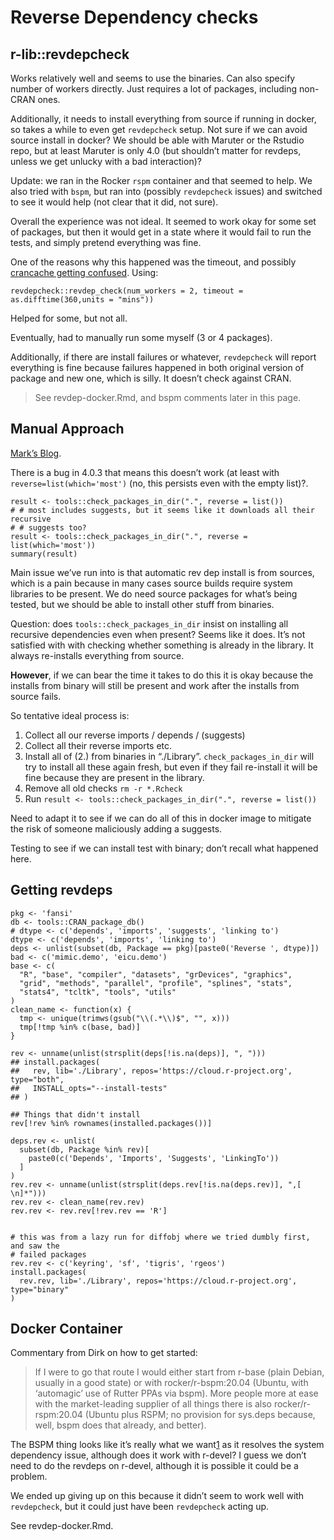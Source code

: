 # Reverse Dependency checks

## r-lib::revdepcheck

Works relatively well and seems to use the binaries.  Can also specify number of
workers directly.  Just requires a lot of packages, including non-CRAN ones.

Additionally, it needs to install everything from source if running in docker,
so takes a while to even get `revdepcheck` setup.  Not sure if we can avoid
source install in docker?  We should be able with Maruter or the Rstudio
repo, but at least Maruter is only 4.0 (but shouldn't matter for revdeps,
unless we get unlucky with a bad interaction)?

Update: we ran in the Rocker `rspm` container and that seemed to help.  We also
tried with `bspm`, but ran into (possibly `revdepcheck` issues) and switched to
see it would help (not clear that it did, not sure).

Overall the experience was not ideal.  It seemed to work okay for some set of
packages, but then it would get in a state where it would fail to run the tests,
and simply pretend everything was fine.

One of the reasons why this happened was the timeout, and possibly [crancache
getting confused](https://github.com/r-lib/revdepcheck/issues/213).  Using:

```
revdepcheck::revdep_check(num_workers = 2, timeout = as.difftime(360,units = "mins"))
```

Helped for some, but not all.

Eventually, had to manually run some myself (3 or 4 packages).

Additionally, if there are install failures or whatever, `revdepcheck` will
report everything is fine because failures happened in both original version of
package and new one, which is silly.  It doesn't check against CRAN.

> See revdep-docker.Rmd, and bspm comments later in this page.

## Manual Approach

[Mark's Blog](https://www.markvanderloo.eu/yaRb/2019/04/26/checking-reverse-dependencies-the-tiny-way/).

There is a bug in 4.0.3 that means this doesn't work (at least with
`reverse=list(which='most')` (no, this persists even with the empty list)?.

```
result <- tools::check_packages_in_dir(".", reverse = list())
# # most includes suggests, but it seems like it downloads all their recursive
# # suggests too?
result <- tools::check_packages_in_dir(".", reverse = list(which='most'))
summary(result)
```

Main issue we've run into is that automatic rev dep install is from sources,
which is a pain because in many cases source builds require system libraries to
be present.  We do need source packages for what's being tested, but we should
be able to install other stuff from binaries.

Question: does `tools::check_packages_in_dir` insist on installing all recursive
dependencies even when present?  Seems like it does.  It's not satisfied with
with checking whether something is already in the library.  It always
re-installs everything from source.

**However**, if we can bear the time it takes to do this it is okay because the
installs from binary will still be present and work after the installs from
source fails.

So tentative ideal process is:

1. Collect all our reverse imports / depends / (suggests)
2. Collect all their reverse imports etc.
3. Install all of (2.) from binaries in "./Library".  `check_packages_in_dir`
   will try to install all these again fresh, but even if they fail re-install
   it will be fine because they are present in the library.
4. Remove all old checks `rm -r *.Rcheck`
5. Run `result <- tools::check_packages_in_dir(".", reverse = list())`

Need to adapt it to see if we can do all of this in docker image to mitigate the
risk of someone maliciously adding a suggests.

Testing to see if we can install test with binary; don't recall what happened
here.

## Getting revdeps

```
pkg <- 'fansi'
db <- tools::CRAN_package_db()
# dtype <- c('depends', 'imports', 'suggests', 'linking to')
dtype <- c('depends', 'imports', 'linking to')
deps <- unlist(subset(db, Package == pkg)[paste0('Reverse ', dtype)])
bad <- c('mimic.demo', 'eicu.demo')
base <- c(
  "R", "base", "compiler", "datasets", "grDevices", "graphics",
  "grid", "methods", "parallel", "profile", "splines", "stats",
  "stats4", "tcltk", "tools", "utils"
)
clean_name <- function(x) {
  tmp <- unique(trimws(gsub("\\(.*\\)$", "", x)))
  tmp[!tmp %in% c(base, bad)]
}

rev <- unname(unlist(strsplit(deps[!is.na(deps)], ", ")))
## install.packages(
##   rev, lib='./Library', repos='https://cloud.r-project.org', type="both",
##   INSTALL_opts="--install-tests"
## )

## Things that didn't install
rev[!rev %in% rownames(installed.packages())]

deps.rev <- unlist(
  subset(db, Package %in% rev)[
    paste0(c('Depends', 'Imports', 'Suggests', 'LinkingTo'))
  ]
)
rev.rev <- unname(unlist(strsplit(deps.rev[!is.na(deps.rev)], ",[ \n]*")))
rev.rev <- clean_name(rev.rev)
rev.rev <- rev.rev[!rev.rev == 'R']


# this was from a lazy run for diffobj where we tried dumbly first, and saw the
# failed packages
rev.rev <- c('keyring', 'sf', 'tigris', 'rgeos')
install.packages(
  rev.rev, lib='./Library', repos='https://cloud.r-project.org', type="binary"
)

```

## Docker Container

Commentary from Dirk on how to get started:

> If I were to go that route I would either start from r-base (plain Debian,
> usually in a good state) or with rocker/r-bspm:20.04 (Ubuntu, with 'automagic'
> use of Rutter PPAs via bspm).  More people more at ease with the
> market-leading supplier of all things there is also rocker/r-rspm:20.04
> (Ubuntu plus RSPM; no provision for sys.deps because, well, bspm does that
> already, and better).

The BSPM thing looks like it's really what we want[1] as it resolves the system
dependency issue, although does it work with r-devel?  I guess we don't need to
do the revdeps on r-devel, although it is possible it could be a problem.

We ended up giving up on this because it didn't seem to work well with
`revdepcheck`, but it could just have been `revdepcheck` acting up.

See revdep-docker.Rmd.

[1]: https://dirk.eddelbuettel.com/blog/2020/08/26/


